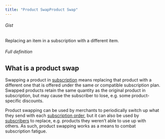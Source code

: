 ```yaml
---
title: "Product SwapProduct Swap"
---
```


###### Gist

Replacing an item in a subscription with a different item.

###### Full definition

## What is a product swap

Swapping a product in [subscription](/docs/glossary/subscription) means replacing that product with a different one that is offered under the same or compatible subscription plan. Swapped products retain the same quantity as the original product in subscription, but may cause the subscriber to lose, e.g. some product-specific discounts.

Product swapping can be used by merchants to periodically switch up what they send with each [subscription order](/docs/glossary/subscription-contract), but it can also be used by [subscribers](/docs/glossary/subscriber) to replace, e.g. products they weren’t able to use up with others. As such, product swapping works as a means to combat subscription fatigue.
